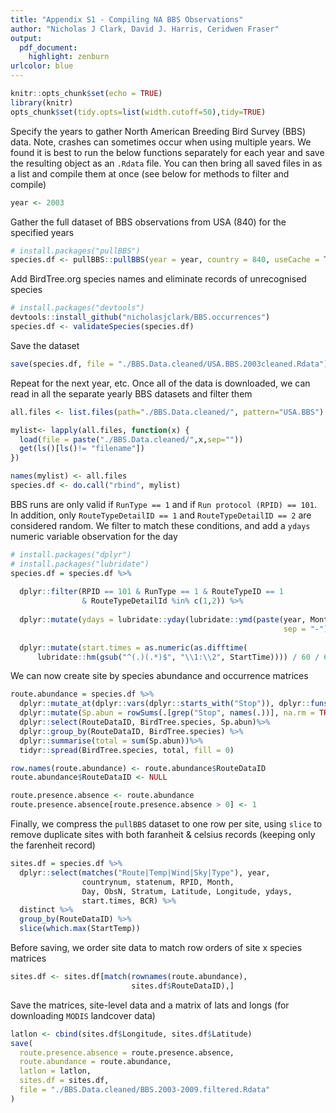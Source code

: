 ```yaml
---
title: "Appendix S1 - Compiling NA BBS Observations"
author: "Nicholas J Clark, David J. Harris, Ceridwen Fraser"
output:
  pdf_document:
    highlight: zenburn
urlcolor: blue
---
```

```r
knitr::opts_chunk$set(echo = TRUE)
library(knitr)
opts_chunk$set(tidy.opts=list(width.cutoff=50),tidy=TRUE)
```

Specify the years to gather North American Breeding Bird Survey (BBS) data. Note, crashes can sometimes occur when using multiple years. We found it is best to run the below functions separately for each year and save the resulting object as an `.Rdata` file. You can then bring all saved files in as a list and compile them at once (see below for methods to filter and compile)
```r
year <- 2003
```

Gather the full dataset of BBS observations from USA (840) for the specified years
```r
# install.packages("pullBBS")
species.df <- pullBBS::pullBBS(year = year, country = 840, useCache = T)
```

Add BirdTree.org species names and eliminate records of unrecognised species
```r
# install.packages("devtools")
devtools::install_github("nicholasjclark/BBS.occurrences")
species.df <- validateSpecies(species.df)
```

Save the dataset
```r
save(species.df, file = "./BBS.Data.cleaned/USA.BBS.2003cleaned.Rdata")
```

Repeat for the next year, etc. Once all of the data is downloaded, we can read in all the separate yearly BBS datasets and filter them
```r
all.files <- list.files(path="./BBS.Data.cleaned/", pattern="USA.BBS")

mylist<- lapply(all.files, function(x) {
  load(file = paste("./BBS.Data.cleaned/",x,sep=""))
  get(ls()[ls()!= "filename"])
})

names(mylist) <- all.files
species.df <- do.call("rbind", mylist)
```

BBS runs are only valid if `RunType == 1` and if `Run protocol (RPID) == 101`. In addition, only `RouteTypeDetailID == 1` and `RouteTypeDetailID == 2` are considered random. We filter to match these conditions, and add a `ydays` numeric variable observation for the day
```r
# install.packages("dplyr")
# install.packages("lubridate")
species.df = species.df %>%
  
  dplyr::filter(RPID == 101 & RunType == 1 & RouteTypeID == 1 
                & RouteTypeDetailId %in% c(1,2)) %>%
  
  dplyr::mutate(ydays = lubridate::yday(lubridate::ymd(paste(year, Month, Day,
                                                             sep = "-")))) %>%
  
  dplyr::mutate(start.times = as.numeric(as.difftime(
      lubridate::hm(gsub("^(.)(.*)$", "\\1:\\2", StartTime)))) / 60 / 60)
```

\pagebreak

We can now create site by species abundance and occurrence matrices 
```r
route.abundance = species.df %>%
  dplyr::mutate_at(dplyr::vars(dplyr::starts_with("Stop")), dplyr::funs(as.numeric)) %>%
  dplyr::mutate(Sp.abun = rowSums(.[grep("Stop", names(.))], na.rm = TRUE)) %>%
  dplyr::select(RouteDataID, BirdTree.species, Sp.abun)%>%
  dplyr::group_by(RouteDataID, BirdTree.species) %>%
  dplyr::summarise(total = sum(Sp.abun))%>%
  tidyr::spread(BirdTree.species, total, fill = 0)

row.names(route.abundance) <- route.abundance$RouteDataID
route.abundance$RouteDataID <- NULL

route.presence.absence <- route.abundance
route.presence.absence[route.presence.absence > 0] <- 1
```

Finally, we compress the `pullBBS` dataset to one row per site, using `slice` to remove duplicate sites with both faranheit & celsius records (keeping only the farenheit record)
```r
sites.df = species.df %>%
  dplyr::select(matches("Route|Temp|Wind|Sky|Type"), year, 
                countrynum, statenum, RPID, Month,
                Day, ObsN, Stratum, Latitude, Longitude, ydays, 
                start.times, BCR) %>%
  distinct %>%
  group_by(RouteDataID) %>%
  slice(which.max(StartTemp))
```

Before saving, we order site data to match row orders of site x species matrices
```r
sites.df <- sites.df[match(rownames(route.abundance), 
                           sites.df$RouteDataID),]
```

Save the matrices, site-level data and a matrix of lats and longs (for downloading `MODIS` landcover data)
```r
latlon <- cbind(sites.df$Longitude, sites.df$Latitude)
save(
  route.presence.absence = route.presence.absence,
  route.abundance = route.abundance,
  latlon = latlon,
  sites.df = sites.df,
  file = "./BBS.Data.cleaned/BBS.2003-2009.filtered.Rdata"
)
```
